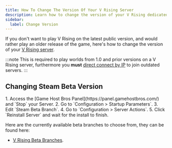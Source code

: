 ```yaml
---
title: How To Change The Version Of Your V Rising Server
description: Learn how to change the version of your V Rising dedicated server.
sidebar:
  label: Change Version
---
```


If you don't want to play V Rising on the latest public version, and would rather play an older release of the game, here's how to change the version of your [V Rising server](https://www.gamehostbros.com/v-rising-server-hosting/). 

:::note
This is required to play worlds from 1.0 and prior versions on a V Rising server, furthermore you **must** [direct connect by IP](/games/v-rising/connect-to-your-server/) to join outdated servers.
:::

## Changing Steam Beta Version

<Steps>
1. Access the [Game Host Bros Panel](https://panel.gamehostbros.com/) and `Stop` your Server.
2. Go to `Configuration > Startup Parameters`.
3. Edit `Steam Beta Branch`.
4. Go to `Configuration > Server Actions`.
5. Click `Reinstall Server` and wait for the install to finish.
</Steps>

Here are the currently available beta branches to choose from, they can be found here:

- [V Rising Beta Branches](https://steamdb.info/app/1829350/depots/#branches).
